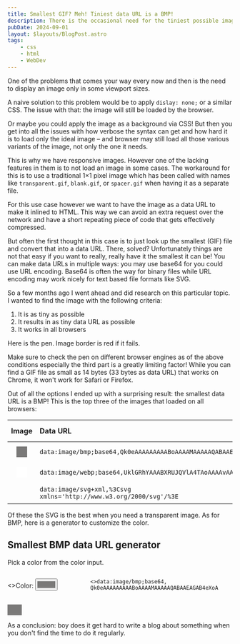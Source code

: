 ```yaml
---
title: Smallest GIF? Meh! Tiniest data URL is a BMP!
description: There is the occasional need for the tiniest possible image, but what can we use as one?
pubDate: 2024-09-01
layout: $layouts/BlogPost.astro
tags:
    - css
    - html
    - WebDev
---
```



One of the problems that comes your way every now and then is the need to display an image only in some viewport sizes.

A naive solution to this problem would be to apply `dislay: none;` or a similar CSS. The issue with that: the image will
still be loaded by the browser.

Or maybe you could apply the image as a background via CSS! But then you get into all the issues with how verbose the
syntax can get and how hard it is to load only the ideal image &ndash; and browser may still load all those various
variants of the image, not only the one it needs.

This is why we have responsive images. However one of the lacking features in them is to not load an image in some
cases. The workaround for this is to use a traditional 1&times;1 pixel image which has been called with names like
`transparent.gif`, `blank.gif`, or `spacer.gif` when having it as a separate file.

For this use case however we want to have the image as a data URL to make it inlined to HTML. This way we can avoid an
extra request over the network and have a short repeating piece of code that gets effectively compressed.

But often the first thought in this case is to just look up the smallest (GIF) file and convert that into a data URL.
There, solved? Unfortunately things are not that easy if you want to really, really have it the smallest it can be! You
can make data URLs in multiple ways: you may use base64 for you could use URL encoding. Base64 is often the way for
binary files while URL encoding may work nicely for text based file formats like SVG.

So a few months ago I went ahead and did research on this particular topic. I wanted to find the image with the
following criteria:

1. It is as tiny as possible
2. It results in as tiny data URL as possible
3. It works in all browsers

Here is the pen. Image border is red if it fails.

<Codepen id="eYadLoW" title="Goal: find a smallest working data URL for srcset when image is not displayed in mobile" />

Make sure to check the pen on different browser engines as of the above conditions especially the third part is a
greatly limiting factor! While you can find a GIF file as small as 14 bytes (33 bytes as data URL) that works on Chrome,
it won't work for Safari or Firefox.

Out of all the options I ended up with a surprising result: the smallest data URL is a BMP! This is the top three of the
images that loaded on all browsers:

|                                                               Image                                                                | Data URL                                                           | File size |      URL size | Format |
| :--------------------------------------------------------------------------------------------------------------------------------: | :----------------------------------------------------------------- | --------: | ------------: | :----- |
|  <img height="24" width="24"  alt="smallest-data-url.bmp" src="data:image/bmp;base64,Qk0eAAAAAAAAABoAAAAMAAAAAQABAAEAGAB4eXoA"/>   | `data:image/bmp;base64,Qk0eAAAAAAAAABoAAAAMAAAAAQABAAEAGAB4eXoA`   |  30 bytes | 62 characters | BMP    |
| <img height="24" width="24"  alt="smallest-data-url.webp" src="data:image/webp;base64,UklGRhYAAABXRUJQVlA4TAoAAAAvAAAAAEX/I/of"/>  | `data:image/webp;base64,UklGRhYAAABXRUJQVlA4TAoAAAAvAAAAAEX/I/of`  |  30 bytes | 63 characters | WebP   |
| <img height="24" width="24"  alt="smallest-data-url.svg" src="data:image/svg+xml,%3Csvg xmlns='http://www.w3.org/2000/svg'/%3E" /> | `data:image/svg+xml,%3Csvg xmlns='http://www.w3.org/2000/svg'/%3E` |  41 bytes | 64 characters | SVG    |

Of these the SVG is the best when you need a transparent image. As for BMP, here is a generator to customize the color.

## Smallest BMP data URL generator

Pick a color from the color input.

<smallest-bmp-generator style="align-items: center; display: flex; gap: 16px; flex-flow: wrap;">
	<label>
		<>Color:</>
		<input type="color" value="#7A7978" />
	</label>
	<code>
		<>data:image/bmp;base64,</>
		<output>Qk0eAAAAAAAAABoAAAAMAAAAAQABAAEAGAB4eXoA</output>
	</code>
	<img width="32" height="24" alt="" src="data:image/bmp;base64,Qk0eAAAAAAAAABoAAAAMAAAAAQABAAEAGAB4eXoA" />
</smallest-bmp-generator>

<SmallestGIF />

As a conclusion: boy does it get hard to write a blog about something when you don't find the time to do it regularly.
